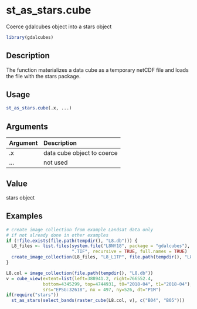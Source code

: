 # st_as_stars.cube

Coerce gdalcubes object into a stars object



```r
library(gdalcubes)
```

## Description

The function materializes a data cube as a temporary netCDF file and loads the file 
with the stars package.


## Usage


```r
st_as_stars.cube(.x, ...)

```


## Arguments

| Argument    | Description                       |
|:------------|:----------------------------------|
| .x | data cube object to coerce |
| ... | not used |


## Value

stars object


## Examples


```r
# create image collection from example Landsat data only 
# if not already done in other examples
if (!file.exists(file.path(tempdir(), "L8.db"))) {
  L8_files <- list.files(system.file("L8NY18", package = "gdalcubes"),
                         ".TIF", recursive = TRUE, full.names = TRUE)
  create_image_collection(L8_files, "L8_L1TP", file.path(tempdir(), "L8.db"), quiet = TRUE) 
}

L8.col = image_collection(file.path(tempdir(), "L8.db"))
v = cube_view(extent=list(left=388941.2, right=766552.4, 
              bottom=4345299, top=4744931, t0="2018-04", t1="2018-04"),
              srs="EPSG:32618", nx = 497, ny=526, dt="P1M")
if(require("stars"))
  st_as_stars(select_bands(raster_cube(L8.col, v), c("B04", "B05")))
```


